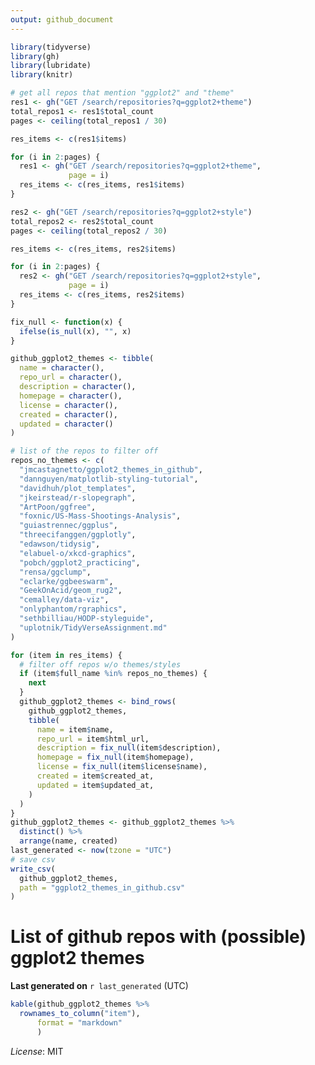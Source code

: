 ```yaml
---
output: github_document
---
```


```r
library(tidyverse)
library(gh)
library(lubridate)
library(knitr)

# get all repos that mention "ggplot2" and "theme"
res1 <- gh("GET /search/repositories?q=ggplot2+theme")
total_repos1 <- res1$total_count
pages <- ceiling(total_repos1 / 30)

res_items <- c(res1$items)

for (i in 2:pages) {
  res1 <- gh("GET /search/repositories?q=ggplot2+theme",
             page = i)
  res_items <- c(res_items, res1$items)
}

res2 <- gh("GET /search/repositories?q=ggplot2+style")
total_repos2 <- res2$total_count
pages <- ceiling(total_repos2 / 30)

res_items <- c(res_items, res2$items)

for (i in 2:pages) {
  res2 <- gh("GET /search/repositories?q=ggplot2+style", 
             page = i)
  res_items <- c(res_items, res2$items)
}

fix_null <- function(x) {
  ifelse(is_null(x), "", x)
}

github_ggplot2_themes <- tibble(
  name = character(),
  repo_url = character(),
  description = character(),
  homepage = character(),
  license = character(),
  created = character(),
  updated = character()
)

# list of the repos to filter off
repos_no_themes <- c(
  "jmcastagnetto/ggplot2_themes_in_github",
  "dannguyen/matplotlib-styling-tutorial",
  "davidhuh/plot_templates",
  "jkeirstead/r-slopegraph",
  "ArtPoon/ggfree",
  "foxnic/US-Mass-Shootings-Analysis",
  "guiastrennec/ggplus",
  "threecifanggen/ggplotly",
  "edawson/tidysig",
  "elabuel-o/xkcd-graphics",
  "pobch/ggplot2_practicing",
  "rensa/ggclump",
  "eclarke/ggbeeswarm",
  "GeekOnAcid/geom_rug2",
  "cemalley/data-viz",
  "onlyphantom/rgraphics",
  "sethbilliau/HODP-styleguide",
  "uplotnik/TidyVerseAssignment.md"
)

for (item in res_items) {
  # filter off repos w/o themes/styles
  if (item$full_name %in% repos_no_themes) {
    next
  }
  github_ggplot2_themes <- bind_rows(
    github_ggplot2_themes,
    tibble(
      name = item$name,
      repo_url = item$html_url,
      description = fix_null(item$description),
      homepage = fix_null(item$homepage),
      license = fix_null(item$license$name),
      created = item$created_at,
      updated = item$updated_at,
    )
  )
}
github_ggplot2_themes <- github_ggplot2_themes %>% 
  distinct() %>% 
  arrange(name, created)
last_generated <- now(tzone = "UTC")
# save csv
write_csv(
  github_ggplot2_themes,
  path = "ggplot2_themes_in_github.csv"
)
```

# List of github repos with (possible) ggplot2 themes

**Last generated on** `r last_generated` (UTC)


```r
kable(github_ggplot2_themes %>% 
  rownames_to_column("item"),
      format = "markdown"
      )
```

*License*: MIT
